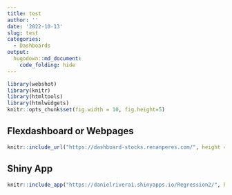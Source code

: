 ```yaml
---
title: test
author: ''
date: '2022-10-13'
slug: test
categories:
  - Dashboards
output: 
  hugodown::md_document:
    code_folding: hide
---
```


<!--more-->

```r
library(webshot)
library(knitr)
library(htmltools)
library(htmlwidgets)
knitr::opts_chunk$set(fig.width = 10, fig.height=5)
```

## Flexdashboard or Webpages

```r
knitr::include_url("https://dashboard-stocks.renanperes.com/", height = "600px")
```

## Shiny App

```r
knitr::include_app("https://danielrivera1.shinyapps.io/Regression2/", height = "600px")
```

